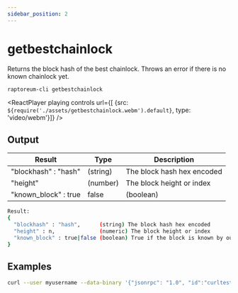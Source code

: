 ```yaml
---
sidebar_position: 2
---
```


# getbestchainlock

Returns the block hash of the best chainlock. Throws an error if there is no known chainlock yet.

`raptoreum-cli getbestchainlock`

<ReactPlayer playing controls url={[
    {src: `${require('./assets/getbestchainlock.webm').default}`, type: 'video/webm'}]} />

## Output

| Result | Type | Description |
|--|--|--|
| "blockhash" : "hash" | (string) | The block hash hex encoded |
| "height" | (number) | The block height or index |
| "known_block" : true|false | (boolean) | True if the block is known by our node |

```bash
Result:
{
  "blockhash" : "hash",      (string) The block hash hex encoded
  "height" : n,              (numeric) The block height or index
  "known_block" : true|false (boolean) True if the block is known by our node
}
```


## Examples

```bash
curl --user myusername --data-binary '{"jsonrpc": "1.0", "id":"curltest", "method": "getaddressdeltas", "params": [{"addresses": ["XwnLY9Tf7Zsef8gMGL2fhWA9ZmMjt4KPwg"]}] }' -H 'content-type: text/plain;' http://127.0.0.1:9998/
```


